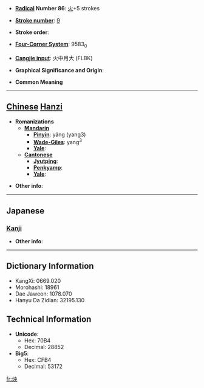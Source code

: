 * '''[[Wiktionary:Chinese radical index| Radical]] Number 86''': [[Wiktionary:Chinese radical index 火|火]]+5 strokes

* '''[[Wiktionary:Chinese total strokes index|Stroke number]]''': [[Wiktionary:Chinese total strokes index 9|9]]

* '''Stroke order''': 

* '''[[Wiktionary:Chinese four corner index|Four-Corner System]]''': 9583<sub>0</sub>

* '''[[Wiktionary:Chinese Cangjie index|Cangjie input]]''': 火中月大 (FLBK)

* '''Graphical Significance and Origin''': 

* '''Common Meaning'''

----

== [[Chinese]] [[Hanzi]] ==

* '''Romanizations'''
** '''[[Mandarin]]'''
*** '''[[Pinyin]]''': yǎng (yang3)
*** '''[[Wade-Giles]]''': yang<sup>3</sup>
*** '''[[Yale]]''': 
** '''[[Cantonese]]'''
*** '''[[Jyutping]]''':
*** '''[[Penkyamp]]''': 
*** '''[[Yale]]''': 

* '''Other info''': 

----

==Japanese==
===[[Kanji]]===
{{kanji|on readings=[[よう]] (yō), [[おう]] (ō), [[えい]] (ei)
|kun readings=
}}

* '''Other info''':  

----

== Dictionary Information ==

* KangXi: 0669.020
* Morohashi: 18961
* Dae Jaweon: 1078.070
* Hanyu Da Zidian: 32195.130

== Technical Information ==

* '''Unicode''':
** Hex: 70B4
** Decimal: 28852
* '''Big5''':
** Hex: CFB4
** Decimal: 53172

[[fr:炴]]